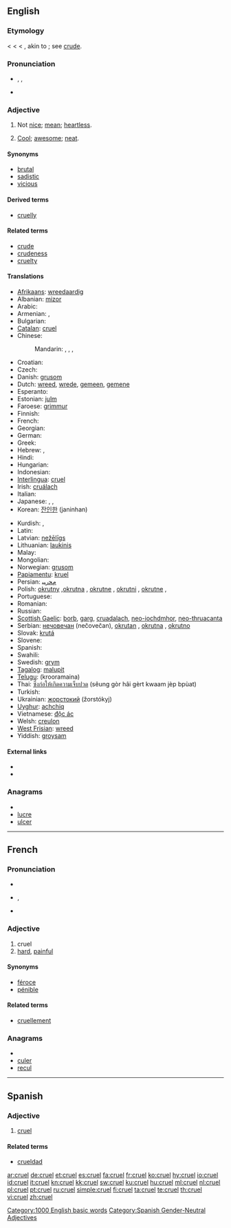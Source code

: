 ==English==

===Etymology===
< {{etyl|enm}} < {{etyl|fro}} < {{etyl|la}} {{term|crudelis||hard, severe, cruel}}, akin to {{term|crudus||raw, crude}}; see [[crude]].

===Pronunciation===
* {{a|{{RP}}}} {{enPR|kro͞oəl}}, {{IPA|/kɹuːəl/}}, {{SAMPA|/kr\u:@l/}}
* {{audio|en-us-cruel.ogg|Audio (US/UK)}}
*: {{rhymes|ʊəl}}

===Adjective===
{{en-adj|[[crueler]] or [[crueller]]|[[cruelest]] or [[cruellest]]}}

# Not [[nice]]; [[mean]]; [[heartless]].
# {{slang}} [[cool|Cool]]; [[awesome]]; [[neat]].

====Synonyms====
* [[brutal]]
* [[sadistic]]
* [[vicious]]

====Derived terms====
* [[cruelly]]

====Related terms====
* [[crude]]
* [[crudeness]]
* [[cruelty]]

====Translations====
{{trans-top|not nice; mean; heartless}}
* [[Afrikaans]]: [[wreedaardig]]
* Albanian: [[mizor]]
* Arabic: {{t|ar|قاسي|tr=qaasiy}}
* Armenian: {{t+|hy|դաժան|tr=dažan}},  {{t|hy|անգութ|tr=angut’}}
* Bulgarian: {{t+|bg|жесток|tr=žestok}}
* [[Catalan]]: [[#Catalan|cruel]]
* Chinese:
*: Mandarin: {{t|cmn|殘忍|sc=Hani}},  {{t|cmn|残忍|tr=cánrěn|sc=Hani}},  {{t|cmn|殘酷|sc=Hani}},  {{t|cmn|残酷|tr=cánkù|sc=Hani}}
* Croatian: {{t-|hr|nečovječan}}
* Czech: {{t-|cs|krutý|m}}
* Danish: [[grusom]]
* Dutch: [[wreed]], [[wrede]], [[gemeen]], [[gemene]]
* Esperanto: {{t-|eo|kruela|xs=Esperanto}}
* Estonian: [[julm]]
* Faroese: [[grimmur]]
* Finnish: {{t+|fi|julma}}
* French: {{t+|fr|cruel}}
* Georgian: {{t-|ka|სასტიკი|tr=sastiki|sc=Geor|xs=Georgian}}
* German: {{t+|de|grausam}}
* Greek: {{t+|el|σκληρός|tr=sklērós}}
* Hebrew: {{t|he|אכזרי|m|alt=אַכְזָרִי|tr=akhzary}}, {{t|he|אכזרית|f|tr=akhzaryt}}
* Hindi: {{t-|hi|nirdayi|xs=Hindi}}
* Hungarian: {{t+|hu|kegyetlen}}
* Indonesian: {{t+|id|kejam|xs=Indonesian}}
* [[Interlingua]]: [[#Interlingua|cruel]]
* Irish: [[cruálach]]
* Italian: {{t+|it|crudele}}
* Japanese: {{t|ja|残酷|tr=ざんこく, zankoku}},  {{t-|ja|酷い|tr=ひどい, hidoi}},  {{t|ja|惨い|tr=むごい, mugoi}}
* Korean: [[잔인한]] (janinhan)
{{trans-mid}}
* Kurdish: {{t+|ku|zalim}}, {{t+|ku|bêrehm}}
* Latin: {{t-|la|crudelis}}
* Latvian: [[nežēlīgs]]
* Lithuanian: [[laukinis]]
* Malay: {{t-|ms|kejam|xs=Malay}}
* Mongolian: {{t-|mn|хэрцгий|tr=hėrcgij|sc=Cyrl|xs=Mongolian}}
* Norwegian: [[grusom]]
* [[Papiamentu]]: [[kruel]]
* Persian: [[ﻡﺤﺭﻴﺒ]]
* Polish: [[okrutny]] {{m}},[[okrutna]] {{f}}, [[okrutne]] {{n}}, [[okrutni]] {{plural}}, [[okrutne]] {{plural}},{{f}}
* Portuguese: {{t+|pt|cruel}}
* Romanian: {{t+|ro|crud}}
* Russian: {{t+|ru|жестокий|tr=žestókij}}
* [[Scottish Gaelic]]: [[borb]], [[garg]], [[cruadalach]], [[neo-iochdmhor]], [[neo-thruacanta]]
* Serbian: [[нечовечан]] (nečovečan), [[okrutan]] {{m}}, [[okrutna]] {{f}}, [[okrutno]] {{n}}
* Slovak: [[krutá]]
* Slovene: {{t+|sl|krut}}
* Spanish: {{t+|es|cruel}}
* Swahili: {{t-|sw|dhalimu|xs=Swahili}}
* Swedish: [[grym]]
* [[Tagalog]]: [[malupit]]
* [[Telugu]]: {{t|te|క్రూరమైన}} (krooramaina)
* Thai: [[ซึ่งก่อให้เกิดความเจ็บปวด]] (sêung gòr hâi gèrt kwaam jèp bpùat)
* Turkish: {{t+|tr|zalim}}
* Ukrainian: [[жорстокий]] (žorstókyj)
* [[Uyghur]]: [[achchiq]]
* Vietnamese: [[độc ác]]
* Welsh: [[creulon]]
* [[West Frisian]]: [[wreed]]
* Yiddish: [[groysam]]
{{trans-bottom}}

====External links====
* {{R:Webster 1913}}
* {{R:Century 1911}}

===Anagrams===
* {{alphagram|celru}}
* [[lucre#English|lucre]]
* [[ulcer#English|ulcer]]

[[Category:1000 English basic words]]

----

==French==

===Pronunciation===
* {{audio|Fr-cruel.ogg|audio}}
* {{IPA|/kʁy.ɛl/|lang=fr}}, {{SAMPA|/kRy.El/}}
* {{homophones|cruels|cruelle|cruelles}}

===Adjective===
{{fr-adj|f=cruelle}}

# cruel
# [[hard]], [[painful]]

====Synonyms====
* [[féroce]]
* [[pénible]]

====Related terms====
* [[cruellement]]

===Anagrams===
* {{alphagram|celru}}
* [[culer#French|culer]]
* [[recul#French|recul]]

----

==Spanish==

===Adjective===
{{es-adj|pl=crueles}}

# [[#English|cruel]]

====Related terms====
* [[crueldad]]

[[Category:Spanish Gender-Neutral Adjectives]]

[[ar:cruel]]
[[de:cruel]]
[[et:cruel]]
[[es:cruel]]
[[fa:cruel]]
[[fr:cruel]]
[[ko:cruel]]
[[hy:cruel]]
[[io:cruel]]
[[id:cruel]]
[[it:cruel]]
[[kn:cruel]]
[[kk:cruel]]
[[sw:cruel]]
[[ku:cruel]]
[[hu:cruel]]
[[ml:cruel]]
[[nl:cruel]]
[[pl:cruel]]
[[pt:cruel]]
[[ru:cruel]]
[[simple:cruel]]
[[fi:cruel]]
[[ta:cruel]]
[[te:cruel]]
[[th:cruel]]
[[vi:cruel]]
[[zh:cruel]]
